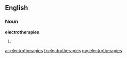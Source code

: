 ==English==

===Noun===
'''electrotherapies'''

# {{plural of|electrotherapy}}

[[ar:electrotherapies]]
[[fr:electrotherapies]]
[[my:electrotherapies]]